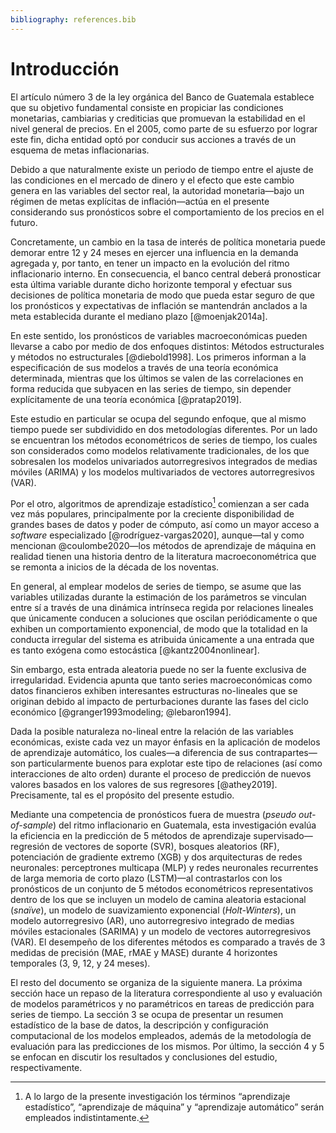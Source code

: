 ```yaml
---
bibliography: references.bib
---
```


# Introducción

El artículo número 3 de la ley orgánica del Banco de Guatemala establece que su objetivo fundamental consiste en propiciar las condiciones monetarias, cambiarias y crediticias que promuevan la estabilidad en el nivel general de precios. En el 2005, como parte de su esfuerzo por lograr este fin, dicha entidad optó por conducir sus acciones a través de un esquema de metas inflacionarias.

Debido a que naturalmente existe un periodo de tiempo entre el ajuste de las condiciones en el mercado de dinero y el efecto que este cambio genera en las variables del sector real, la autoridad monetaria---bajo un régimen de metas explícitas de inflación---actúa en el presente considerando sus pronósticos sobre el comportamiento de los precios en el futuro.

Concretamente, un cambio en la tasa de interés de política monetaria puede demorar entre 12 y 24 meses en ejercer una influencia en la demanda agregada y, por tanto, en tener un impacto en la evolución del ritmo inflacionario interno. En consecuencia, el banco central deberá pronosticar esta última variable durante dicho horizonte temporal y efectuar sus decisiones de política monetaria de modo que pueda estar seguro de que los pronósticos y expectativas de inflación se mantendrán anclados a la meta establecida durante el mediano plazo [@moenjak2014a].

En este sentido, los pronósticos de variables macroeconómicas pueden llevarse a cabo por medio de dos enfoques distintos: Métodos estructurales y métodos no estructurales [@diebold1998]. Los primeros informan a la especificación de sus modelos a través de una teoría económica determinada, mientras que los últimos se valen de las correlaciones en forma reducida que subyacen en las series de tiempo, sin depender explícitamente de una teoría económica [@pratap2019].

Este estudio en particular se ocupa del segundo enfoque, que al mismo tiempo puede ser subdividido en dos metodologías diferentes. Por un lado se encuentran los métodos econométricos de series de tiempo, los cuales son considerados como modelos relativamente tradicionales, de los que sobresalen los modelos univariados autorregresivos integrados de medias móviles (ARIMA) y los modelos multivariados de vectores autorregresivos (VAR).

Por el otro, algoritmos de aprendizaje estadístico[^1] comienzan a ser cada vez más populares, principalmente por la creciente disponibilidad de grandes bases de datos y poder de cómputo, así como un mayor acceso a *software* especializado [@rodríguez-vargas2020], aunque---tal y como mencionan @coulombe2020---los métodos de aprendizaje de máquina en realidad tienen una historia dentro de la literatura macroeconométrica que se remonta a inicios de la década de los noventas.

[^1]: A lo largo de la presente investigación los términos "aprendizaje estadístico", "aprendizaje de máquina" y "aprendizaje automático" serán empleados indistintamente.

En general, al emplear modelos de series de tiempo, se asume que las variables utilizadas durante la estimación de los parámetros se vinculan entre sí a través de una dinámica intrínseca regida por relaciones lineales que únicamente conducen a soluciones que oscilan periódicamente o que exhiben un comportamiento exponencial, de modo que la totalidad en la conducta irregular del sistema es atribuida únicamente a una entrada que es tanto exógena como estocástica [@kantz2004nonlinear].

Sin embargo, esta entrada aleatoria puede no ser la fuente exclusiva de irregularidad. Evidencia apunta que tanto series macroeconómicas como datos financieros exhiben interesantes estructuras no-lineales que se originan debido al impacto de perturbaciones durante las fases del ciclo económico [@granger1993modeling; @lebaron1994].

Dada la posible naturaleza no-lineal entre la relación de las variables económicas, existe cada vez un mayor énfasis en la aplicación de modelos de aprendizaje automático, los cuales---a diferencia de sus contrapartes---son particularmente buenos para explotar este tipo de relaciones (así como interacciones de alto orden) durante el proceso de predicción de nuevos valores basados en los valores de sus regresores [@athey2019]. Precisamente, tal es el propósito del presente estudio.

Mediante una competencia de pronósticos fuera de muestra (*pseudo out-of-sample*) del ritmo inflacionario en Guatemala, esta investigación evalúa la eficiencia en la predicción de 5 métodos de aprendizaje supervisado---regresión de vectores de soporte (SVR), bosques aleatorios (RF), potenciación de gradiente extremo (XGB) y dos arquitecturas de redes neuronales: perceptrones multicapa (MLP) y redes neuronales recurrentes de larga memoria de corto plazo (LSTM)---al contrastarlos con los pronósticos de un conjunto de 5 métodos econométricos representativos dentro de los que se incluyen un modelo de camina aleatoria estacional (*snaïve*), un modelo de suavizamiento exponencial (*Holt-Winters*), un modelo autorregresivo (AR), uno autorregresivo integrado de medias móviles estacionales (SARIMA) y un modelo de vectores autorregresivos (VAR). El desempeño de los diferentes métodos es comparado a través de 3 medidas de precisión (MAE, rMAE y MASE) durante 4 horizontes temporales (3, 9, 12, y 24 meses).

El resto del documento se organiza de la siguiente manera. La próxima sección hace un repaso de la literatura correspondiente al uso y evaluación de modelos paramétricos y no paramétricos en tareas de predicción para series de tiempo. La sección 3 se ocupa de presentar un resumen estadístico de la base de datos, la descripción y configuración computacional de los modelos empleados, además de la metodología de evaluación para las predicciones de los mismos. Por último, la sección 4 y 5 se enfocan en discutir los resultados y conclusiones del estudio, respectivamente.
